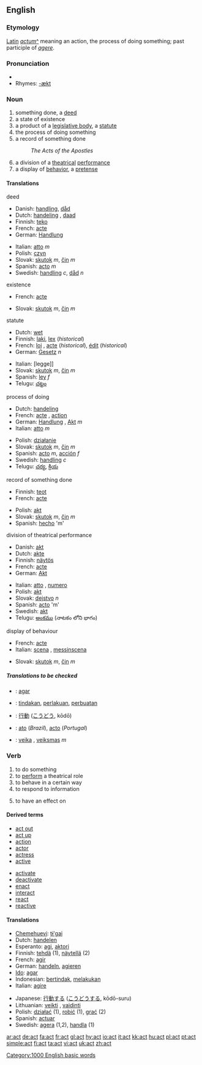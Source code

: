 {{see|ACT}}
{{wikipedia}}
==English==

===Etymology===
[[Latin]] ''[[actum]]''[[:la:actum|^]] meaning an action, the process of doing something; past participle of ''[[agere]]''.

===Pronunciation===
*{{audio|en-us-act.ogg|Audio (US)}}
*Rhymes: [[Rhymes:English:-ækt|-ækt]]

===Noun===
{{en-noun}}

# something done, a [[deed]]
# a state of existence
# a product of a [[legislative body]], a [[statute]]
# the process of doing something
# a record of something done
#: ''The Acts of the Apostles''
# a division of a [[theatrical]] [[performance]]
# a display of [[behavior]], a [[pretense]]

====Translations====
;deed
{{top}}
*Danish: [[handling]], [[dåd]]
*Dutch: [[handeling]] {{f}}, [[daad]]
*Finnish: [[teko]]
*French: [[acte]] {{m}}
*German: [[Handlung]] {{f}}
{{mid}}
*Italian: [[atto]] ''m''
*Polish: [[czyn]]
*Slovak: [[skutok]] ''m'', [[čin]] ''m''
*Spanish: [[acto]] ''m''
*Swedish: [[handling]] ''c'', [[dåd]] ''n''
{{bottom}}

;existence
{{top}}
*French: [[acte]] {{m}}
{{mid}}
*Slovak: [[skutok]] ''m'', [[čin]] ''m''
{{bottom}}

;statute
{{top}}
*Dutch: [[wet]] 
*Finnish: [[laki]], [[lex]] (''historical'')
*French: [[loi]] {{f}}, [[acte]] {{m}}(''historical''), [[édit]] {{m}} (''historical'')
*German: [[Gesetz]] ''n''
{{mid}}
*Italian: [legge]] {{f}}
*Slovak: [[skutok]] ''m'', [[čin]] ''m''
*Spanish: [[ley]] ''f''
*Telugu: [[చట్టం]]

{{bottom}}

;process of doing
{{top}}
*Dutch: [[handeling]] {{f}}
*French: [[acte]] {{m}}, [[action]] {{f}}
*German: [[Handlung]] {{f}}, [[Akt#German|Akt]] ''m''
*Italian: [[atto]] ''m''
{{mid}}
*Polish: [[działanie]]
*Slovak: [[skutok]] ''m'', [[čin]] ''m''
*Spanish: [[acto]] ''m'', [[acción]] ''f''
*Swedish: [[handling]] ''c''
*Telugu: [[చర్య]], [[క్రియ]]
{{bottom}}

;record of something done
{{top}}
*Finnish: [[teot]]
*French: [[acte]] {{m}}
{{mid}}
*Polish: [[akt]]
*Slovak: [[skutok]] ''m'', [[čin]] ''m''
*Spanish: [[hecho]] 'm' 
{{bottom}}

;division of theatrical performance
{{top}}
*Danish: [[akt]]
*Dutch: [[akte]]
*Finnish: [[näytös]]
*French: [[acte]] {{m}}
*German: [[Akt#German|Akt]]
{{mid}}
*Italian: [[atto]] {{m}}, [[numero]] {{m}}
*Polish: [[akt]]
*Slovak: [[dejstvo]] ''n''
*Spanish: [[acto]] 'm'
*Swedish: [[akt#Swedish|akt]]
*Telugu: [[అంకము]] (నాటకం లోని భాగం)
{{bottom}}

;display of behaviour
{{top}}
*French: [[acte]] {{m}}
*Italian: [[scena]] {{f}}, [[messinscena]] {{f}}
{{mid}}
*Slovak: [[skutok]] ''m'', [[čin]] ''m''
{{bottom}}

=====Translations to be checked=====
{{checktrans}}

*{{ttbc|Ido}}: [[agar]]
*{{ttbc|Indonesian}}: [[tindak|tindakan]], [[laku|perlakuan]], [[buat|perbuatan]]
*{{ttbc|Japanese}}: [[行動]] ([[こうどう]], kōdō)
*{{ttbc|Portuguese}}: [[ato]] (''Brazil''), [[acto]] (''Portugal'')
*{{ttbc|Lithuanian}}: [[veika]] {{f}}, [[veiksmas]] ''m''

===Verb===
{{en-verb}}
# to do something
# to [[perform]] a theatrical role
# to behave in a certain way
# to respond to information
# {{chemistry}} to have an effect on

====Derived terms====
{{top2}}
*[[act out]]
*[[act up]]
*[[action]]
*[[actor]]
*[[actress]]
*[[active]]
{{mid2}}
*[[activate]]
*[[deactivate]]
*[[enact]]
*[[interact]]
*[[react]]
*[[reactive]]
{{bottom}}

====Translations====
{{top}}
*[[Chemehuevi]]: [[tɨ'gai]]
*Dutch: [[handelen]]
*Esperanto: [[agi]], [[aktori]]
*Finnish: [[tehdä]] (1), [[näytellä]] (2)
*French: [[agir]]
*German: [[handeln]], [[agieren]]
*[[Ido]]: [[agar]]
*Indonesian: [[tindak|bertindak]], [[laku|melakukan]]
*Italian: [[agire]]

{{mid}}
*Japanese: [[行動]]する ([[こうどう]]する, kōdō-suru)
*Lithuanian: [[veikti]] {{f}}, [[vaidinti]]
*Polish: [[działać]] (1), [[robić]] (1), [[grać]] (2)
*Spanish: [[actuar]]
*Swedish: [[agera]] (1,2), [[handla]] (1)
{{bottom}}


[[Category:1000 English basic words]]

[[ar:act]]
[[de:act]]
[[fa:act]]
[[fr:act]]
[[gl:act]]
[[hy:act]]
[[io:act]]
[[it:act]]
[[kk:act]]
[[hu:act]]
[[pl:act]]
[[pt:act]]
[[simple:act]]
[[fi:act]]
[[ta:act]]
[[vi:act]]
[[uk:act]]
[[zh:act]]